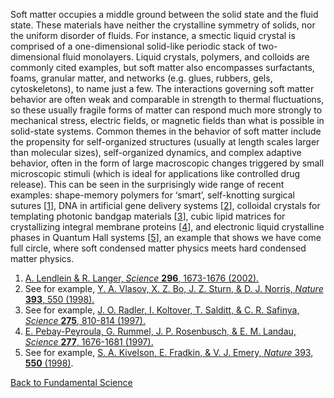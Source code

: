 Soft matter occupies a middle ground between the solid state and the fluid state. These materials have neither the crystalline symmetry of solids, nor the uniform disorder of fluids. For instance, a smectic liquid crystal is comprised of a one-dimensional solid-like periodic stack of two-dimensional fluid monolayers. Liquid crystals, polymers, and colloids are commonly cited examples, but soft matter also encompasses surfactants, foams, granular matter, and networks (e.g. glues, rubbers, gels, cytoskeletons), to name just a few. The interactions governing soft matter behavior are often weak and comparable in strength to thermal fluctuations, so these usually fragile forms of matter can respond much more strongly to mechanical stress, electric fields, or magnetic fields than what is possible in solid-state systems. Common themes in the behavior of soft matter include the propensity for self-organized structures (usually at length scales larger than molecular sizes), self-organized dynamics, and complex adaptive behavior, often in the form of large macroscopic changes triggered by small microscopic stimuli (which is ideal for applications like controlled drug release). This can be seen in the surprisingly wide range of recent examples: shape-memory polymers for ‘smart’, self-knotting surgical sutures [[1](https://pubmed.ncbi.nlm.nih.gov/11976407/)], DNA in artificial gene delivery systems [[2](https://pubmed.ncbi.nlm.nih.gov/11713524/)], colloidal crystals for templating photonic bandgap materials [[3](https://pubmed.ncbi.nlm.nih.gov/9012343/)], cubic lipid matrices for crystallizing integral membrane proteins [[4](https://pubmed.ncbi.nlm.nih.gov/9287223/)], and electronic liquid crystalline phases in Quantum Hall systems [[5](https://www.nature.com/articles/31177)], an example that shows we have come full circle, where soft condensed matter physics meets hard condensed matter physics.

1. [A. Lendlein & R. Langer, _Science_ **296**, 1673-1676 (2002).](https://pubmed.ncbi.nlm.nih.gov/11976407/)
2. See for example, [Y. A. Vlasov, X. Z. Bo, J. Z. Sturn, & D. J. Norris, _Nature_ **393**, 550 (1998).](https://pubmed.ncbi.nlm.nih.gov/11713524/)
3. See for example, [J. O. Radler, I. Koltover, T. Salditt, & C. R. Safinya, _Science_ **275**, 810-814 (1997).](https://pubmed.ncbi.nlm.nih.gov/9012343/)
4. [E. Pebay-Peyroula, G. Rummel, J. P. Rosenbusch, & E. M. Landau, _Science_ **277**, 1676-1681 (1997).](https://pubmed.ncbi.nlm.nih.gov/9287223/)
5. See for example, [S. A. Kivelson, E. Fradkin, & V. J. Emery, _Nature_ 393, **550** (1998)](https://www.nature.com/articles/31177).

[Back to Fundamental Science](/research/enabling-fundamental-science)